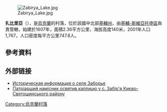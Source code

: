 [[Image:Zabirya_Lake.jpg|right]]

{{coord|50|19|17|N|30|13|2|E|scale:30000|display=title}}

'''扎比里亞'''（{{lang-uk|Забір'я}}），是[[烏克蘭|烏克蘭]]的村落，位於該國中北部[[基輔州|基輔州]]，由[[基輔-斯維亞托申區|基輔-斯維亞托申區]]負責管轄，始建於1607年，面積2.36平方公里，海拔高度140米，2001年人口1,767，人口密度每平方公里747.8人。

==參考資料==
{{reflist}}

==外部链接==
* [http://www.surnameindex.info/info/kiev/kiev/zaborie/index.html Историческая информация о селе Заборье] {{Wayback|url=http://www.surnameindex.info/info/kiev/kiev/zaborie/index.html |date=20210210052858 }} {{ref-ru}}
* [http://www.cerkva.info/en/news/diocese-of-kyiv/7406-kyivska-eparhiya-novyny-22-09-2015.html Патріарший намісник освятив каплицю у с. Забір'я Києво-Святошинського району] {{Wayback|url=http://www.cerkva.info/en/news/diocese-of-kyiv/7406-kyivska-eparhiya-novyny-22-09-2015.html |date=20160326214326 }}

{{Ukraine-geo-stub}}
[[Category:烏克蘭村落|Category:烏克蘭村落]]